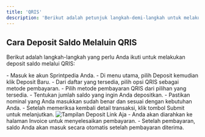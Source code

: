 ```yaml
---
title: 'QRIS'
description: 'Berikut adalah petunjuk langkah-demi-langkah untuk melakukan deposit saldo melalui QRIS di Sprintpedia.'
---
```


## Cara Deposit Saldo Melaluin QRIS
Berikut adalah langkah-langkah yang perlu Anda ikuti untuk melakukan deposit saldo melalui QRIS:

<Steps>
    <Step title="Login ke Akun Sprintpedia">
        - Masuk ke akun Sprintpedia Anda.
        - Di menu utama, pilih Deposit kemudian klik Deposit Baru.
    </Step>
    <Step title="Pilih Jenis Pembayaran">
        - Dari daftar yang tersedia, pilih opsi QRIS sebagai metode pembayaran.
    </Step>
    <Step title="Pilih Metode Pembayaran">
        - Pilih metode pembayaran QRIS dari pilihan yang tersedia.
    </Step>
    <Step title="Masukkan Jumlah Deposit">
        - Tentukan jumlah saldo yang ingin Anda depositkan.
        - Pastikan nominal yang Anda masukkan sudah benar dan sesuai dengan kebutuhan Anda.
    </Step>
    <Step title="Konfirmasi Transaksi">
        - Setelah memeriksa kembali detail transaksi, klik tombol Submit untuk melanjutkan.
        <Frame>
        <img src="/images/deposit-qris.png" alt="Tampilan Deposit Link Aja" />
        </Frame>
    </Step>
    <Step title="Proses Invoice">
        - Anda akan diarahkan ke halaman Invoice untuk menyelesaikan pembayaran.
        - Setelah pembayaran, saldo Anda akan masuk secara otomatis setelah pembayaran diterima.
    </Step>
</Steps>
